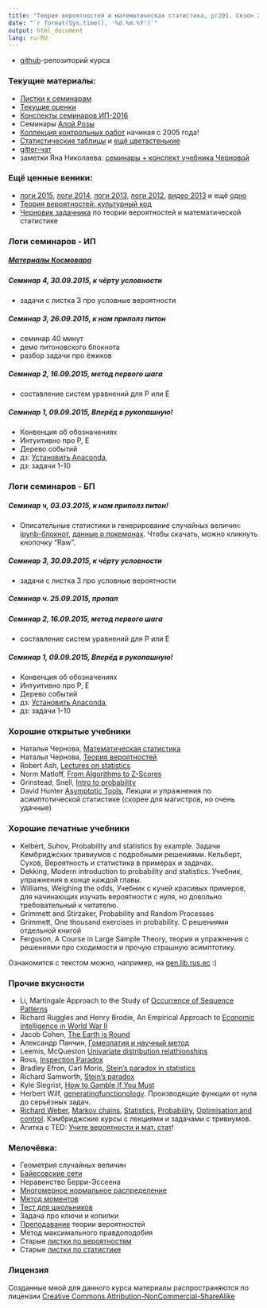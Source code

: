 ```yaml
---
title: "Теория вероятностей и математическая статистика, pr201. Сезон 2016-2017"
date: "`r format(Sys.time(), '%d.%m.%Y')`"
output: html_document
lang: ru-RU
---
```


* [github](https://github.com/bdemeshev/pr201/)-репозиторий курса

### Текущие материалы:

* [Листки к семинарам](https://github.com/bdemeshev/pr201/raw/master/tvims_notes_2013/tvims_notes_2013.pdf)
* [Текущие оценки](https://docs.google.com/spreadsheets/d/1xhDiVS3uSQLzX57lhHWY5szH2OHhDQC6uWWwUoyB2DQ/pubhtml)
* [Конспекты семинаров ИП-2016](https://github.com/bdemeshev/pr201/tree/master/2016/stud_notes)
* Семинары [Алой Розы](https://github.com/bdemeshev/pr201/tree/master/2016/red_rose_python)
* [Коллекция контрольных работ](https://github.com/bdemeshev/pr201/raw/master/prob_exams_collection/2011_prob_exam_collection.pdf) начиная с 2005 года!
* [Статистические таблицы](https://github.com/bdemeshev/pr201/raw/master/stat_tables/e2_pro_tables.pdf) и [ещё цветастенькие](http://www.stat.purdue.edu/~jtroisi/STAT350Spring2015/tables/)
* [gitter-чат](https://gitter.im/hse_pr201/Lobby)
* заметки Яна Николаева: [семинары + конспект учебника Черновой](https://github.com/bdemeshev/pr201/tree/master/2016/yan_notes)



### Ещё ценные веники:

* [логи 2015](index_2015_2016.html), [логи 2014](index_2014_2015.html), [логи 2013](https://github.com/bdemeshev/pr201/wiki/log_13_14), [логи 2012](https://github.com/bdemeshev/pr201/wiki/log_12_13), [видео 2013](https://vimeo.com/album/2521777) и ещё [одно](http://www.youtube.com/playlist?list=PL1poMUvVlAqfg52mJ8jkqXWU8K71k_66y)
* [Теория вероятностей: культурный код](https://github.com/bdemeshev/probability_dna/raw/master/probability_dna.pdf)
* [Черновик задачника](https://github.com/bdemeshev/pr201/raw/master/probab_pset/new_el.pdf) по теории вероятностей и математической статистике


### Логи семинаров - ИП


##### [Материалы Космовара](https://github.com/bdemeshev/pr201/tree/master/2016/kosmowar)

##### Семинар 4, 30.09.2015, к чёрту условности

* задачи с листка 3 про условные вероятности

##### Семинар 3, 26.09.2015, к нам приполз питон

* семинар 40 минут
* демо питоновского блокнота
* разбор задачи про ёжиков

##### Семинар 2, 16.09.2015, метод первого шага

* составление систем уравнений для P или E

##### Семинар 1, 09.09.2015, Вперёд в рукопашную!

* Конвенция об обозначениях
* Интуитивно про P, E
* Дерево событий
* дз: [Установить Anaconda](https://www.continuum.io/downloads),
* дз: задачи 1-10


### Логи семинаров - БП

##### Семинар ч, 03.03.2015, к нам приполз питон!

* Описательные статистики и генерирование случайных величин: [ipynb-блокнот](https://github.com/bdemeshev/pr201/blob/master/2016/pr201_bp_03_03_describe_random.ipynb), [данные о покемонах](https://github.com/bdemeshev/pr201/blob/master/2016/datasets/pokemon.csv). Чтобы скачать, можно кликнуть кнопочку "Raw".


##### Семинар 3, 30.09.2015, к чёрту условности

* задачи с листка 3 про условные вероятности

##### Семинар ч. 25.09.2015, пропал

##### Семинар 2, 16.09.2015, метод первого шага

* составление систем уравнений для P или E

##### Семинар 1, 09.09.2015, Вперёд в рукопашную!

* Конвенция об обозначениях
* Интуитивно про P, E
* Дерево событий
* дз: [Установить Anaconda](https://www.continuum.io/downloads),
* дз: задачи 1-10





### Хорошие открытые учебники

* Наталья Чернова, [Математическая статистика](http://www.nsu.ru/mmf/tvims/chernova/ms/ms_nsu07.pdf)
* Наталья Чернова, [Теория вероятностей](http://www.nsu.ru/mmf/tvims/chernova/tv/)
* Robert Ash, [Lectures on statistics](http://www.math.uiuc.edu/~r-ash/Stat.html)
* Norm Matloff, [From Algorithms to Z-Scores](http://heather.cs.ucdavis.edu/~matloff/probstatbook.html)
* Grinstead, Snell, [Intro to probability](http://www.dartmouth.edu/~chance/teaching_aids/books_articles/probability_book/book.html)
* David Hunter [Asymptotic Tools](http://sites.stat.psu.edu/~dhunter/asymp/fall2006/lectures/), Лекции и упражнения по асимптотической статистике (скорее для магистров, но очень удачные)

### Хорошие печатные учебники

* Kelbert, Suhov, Probability and statistics by example. Задачи Кембриджских тривиумов с подробными решениями. Кельберт, Сухов, Вероятность и статистика в примерах и задачах.
* Dekking, Modern introduction to probability and statistics. Учебник, упражнения в конце каждой главы.
* Williams, Weighing the odds, Учебник с кучей красивых примеров, для начинающих изучать вероятности с нуля, но довольно требовательный к читателю.
* Grimmett and Stirzaker, Probability and Random Processes
* Grimmett, One thousand exercises in probability. С решениями отдельной книгой
* Ferguson, A Course in Large Sample Theory, теория и упражнения с решениями про сходимости и прочую страшную асимптотику.

Ознакомится с текстом можно, например, на [gen.lib.rus.ec](http://gen.lib.rus.ec/) :)

### Прочие вкусности
* Li, Martingale Approach to the Study of [Occurrence of Sequence Patterns](http://projecteuclid.org/DPubS?service=UI&version=1.0&verb=Display&handle=euclid.aop/1176994578)
*  Richard Ruggles and Henry Brodie, An Empirical Approach to [Economic Intelligence in World War II](https://engineering.purdue.edu/~ipollak/ece302/FALL09/notes/An_Empirical_Approach_to_Economic_Intelligence_in_World_War_II_Ruggles_Brodie_1947.pdf)
* Jacob Cohen, [The Earth is Round](http://ist-socrates.berkeley.edu/~maccoun/PP279_Cohen1.pdf)
* Александр Панчин, [Гомеопатия и научный метод](http://scinquisitor.livejournal.com/35185.html)
* Leemis, McQueston [Univariate distribution relathionships](http://www.math.wm.edu/~leemis/2008amstat.pdf)
* Ross, [Inspection Paradox](http://ben-israel.rutgers.edu/711/Ross-Inspection.pdf)
* Bradley Efron, Carl Moris, [Stein's paradox in statistics](http://statweb.stanford.edu/~ckirby/brad/other/Article1977.pdf)
* Richard Samworth, [Stein's paradox](http://www.statslab.cam.ac.uk/~rjs57/SteinParadox.pdf)
* Kyle Siegrist, [How to Gamble If You Must](http://www.unc.edu/~hannig/STOR089/handouts/Casino.pdf)
* Herbert Wilf, [generatingfunctionology](https://www.math.upenn.edu/~wilf/DownldGF.html). Производящие функции от нуля до серьёзных задач.
* [Richard Weber](http://www.statslab.cam.ac.uk/~rrw1/), [Markov chains](http://www.statslab.cam.ac.uk/~rrw1/markov/index.html), [Statistics](http://www.statslab.cam.ac.uk/~rrw1/stats/index.html), [Probability](http://www.statslab.cam.ac.uk/~rrw1/prob/index.html), [Optimisation and control](http://www.statslab.cam.ac.uk/~rrw1/oc/index.html). Кэмбриджские курсы с лекциями и задачами с тривиумов.
* Агитка с TED: [Учите вероятности и мат. стат](http://www.ted.com/talks/view/lang/en//id/587)!


### Мелочёвка:
* Геометрия случайных величин
* [Байесовские сети](https://github.com/bdemeshev/pr201/raw/master/bayesian_networks/2011_bayes_networks.pdf)
* Неравенство Берри-Эссеена
* [Многомерное нормальное распределение](https://github.com/bdemeshev/pr201/raw/master/gaussian/gaussian_main.pdf)
* [Метод моментов](https://github.com/bdemeshev/pr201/raw/master/meth_moments/meth_moments_main.pdf)
* [Тест для школьников](https://github.com/bdemeshev/pr201/raw/master/intro_test/intro_test.pdf)
* Задача про ключи и копилки
* [Преподавание](https://github.com/bdemeshev/pr201/raw/master/teaching_probability/2011_teaching_probability.pdf) теории вероятностей
* Метод максимального правдоподобия
* Старые [листки по вероятностям](https://github.com/bdemeshev/pr201/raw/master/tvims_sem_notes/2011_tv_sem.pdf)
* Старые [листки по статистике](https://github.com/bdemeshev/pr201/raw/master/tvims_sem14_end_old/ps14_end.pdf)


### Лицензия
Созданные мной для данного курса материалы распространяются по лицензии [Creative Commons Attribution-NonCommercial-ShareAlike](http://creativecommons.org/licenses/by-nc-sa/3.0/deed.ru)
